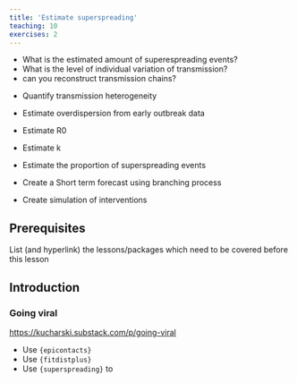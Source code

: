 ```yaml
---
title: 'Estimate superspreading'
teaching: 10
exercises: 2
---
```


:::::::::::::::::::::::::::::::::::::: questions 

- What is the estimated amount of superespreading events?
- What is the level of individual variation of transmission?
- can you reconstruct transmission chains?

::::::::::::::::::::::::::::::::::::::::::::::::

::::::::::::::::::::::::::::::::::::: objectives

- Quantify transmission heterogeneity
- Estimate overdispersion from early outbreak data
- Estimate R0
- Estimate k
- Estimate the proportion of superspreading events

- Create a Short term forecast using branching process
- Create simulation of interventions

::::::::::::::::::::::::::::::::::::::::::::::::

::::::::::::::::::::::::::::::::::::: prereq

## Prerequisites

List (and hyperlink) the lessons/packages which need to be covered before this lesson

:::::::::::::::::::::::::::::::::

## Introduction

::::::::::::::::::::::::::::: testimonial

### Going viral

<https://kucharski.substack.com/p/going-viral>

:::::::::::::::::::::::::::::

::::::::::::::::::::::::::::::::::::: keypoints 

- Use `{epicontacts}`
- Use `{fitdistplus}`
- Use `{superspreading}` to 

::::::::::::::::::::::::::::::::::::::::::::::::

